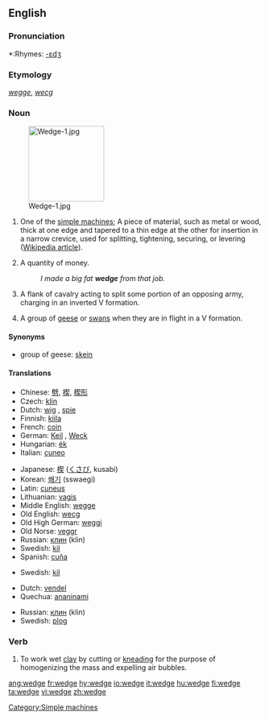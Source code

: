 {{wikipedia}}
==English==

===Pronunciation===
*:Rhymes: [[Rhymes:English:-ɛdʒ|-ɛdʒ]]

===Etymology===
{{ME.}} ''[[wegge]]'', {{OE.}} ''[[wecg]]''

===Noun===
{{en-noun}}
[[Image:Wedge-1.jpg|150px|right]]

# One of the [[simple machine]]s; A piece of material, such as metal or wood, thick at one edge and tapered to a thin edge at the other for insertion in a narrow crevice, used for splitting, tightening, securing, or levering ([[w:Wedge (mechanical device)|Wikipedia article]]).
# {{colloquial}} A quantity of money.
#: ''I made a big fat '''wedge''' from that job.''
# {{archaic}} A flank of cavalry acting to split some portion of an opposing army, charging in an inverted V formation.
# A group of [[goose|geese]] or [[swan]]s when they are in flight in a V formation.

====Synonyms====
*group of geese: [[skein]]

====Translations====
{{trans-top|One of the simple machines}}
*Chinese: [[劈]], [[楔]], [[楔形]]
*Czech: [[klín]] {{m}}
*Dutch: [[wig]] {{m}}, [[spie]] {{f}}
*Finnish: [[kiila]]
*French: [[coin#French|coin]]
*German: [[Keil]] {{m}}, [[Weck]] {{m}}
*Hungarian: [[ék]]
*Italian: [[cuneo]] {{m}}
{{trans-mid}}
*Japanese: [[楔]] ([[くさび]], kusabi)
*Korean: [[쐐기]] (sswaegi)
*Latin: [[cuneus]] {{m}}
*Lithuanian: [[vagis]]
*Middle English: [[wegge]]
*Old English: [[wecg]]
*Old High German: [[weggi]] {{m}}
*Old Norse: [[veggr]]
*Russian: [[клин]] (klin) {{m}}
*Swedish: [[kil]] {{c}}
*Spanish: [[cuña]]
{{trans-bottom}}

{{trans-top|flank of cavalry}}
*Swedish: [[kil]] {{c}}
{{trans-bottom}}

{{trans-top|group of geese or swans}}
*Dutch: [[vendel]] {{n}}
*Quechua: [[ananinami]]
{{trans-mid}}
*Russian: [[клин]] (klin) {{m}}
*Swedish: [[plog]] {{c}}
{{trans-bottom}}

===Verb===
{{en-verb|wedges|wedging|wedged}}

# To work wet [[clay]] by cutting or [[knead|kneading]] for the purpose of homogenizing the mass and expelling air bubbles.

[[Category:Simple machines]]

[[ang:wedge]]
[[fr:wedge]]
[[hy:wedge]]
[[io:wedge]]
[[it:wedge]]
[[hu:wedge]]
[[fi:wedge]]
[[ta:wedge]]
[[vi:wedge]]
[[zh:wedge]]